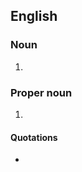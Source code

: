 ==English==

===Noun===
{{en-noun|-}}

# {{alternative spelling of|foo-foo|lang=en}}

===Proper noun===
{{en-proper noun}}

# {{alternative form of|Foo|lang=en}}

====Quotations====
* {{seeCites|Foo|lang=en}}